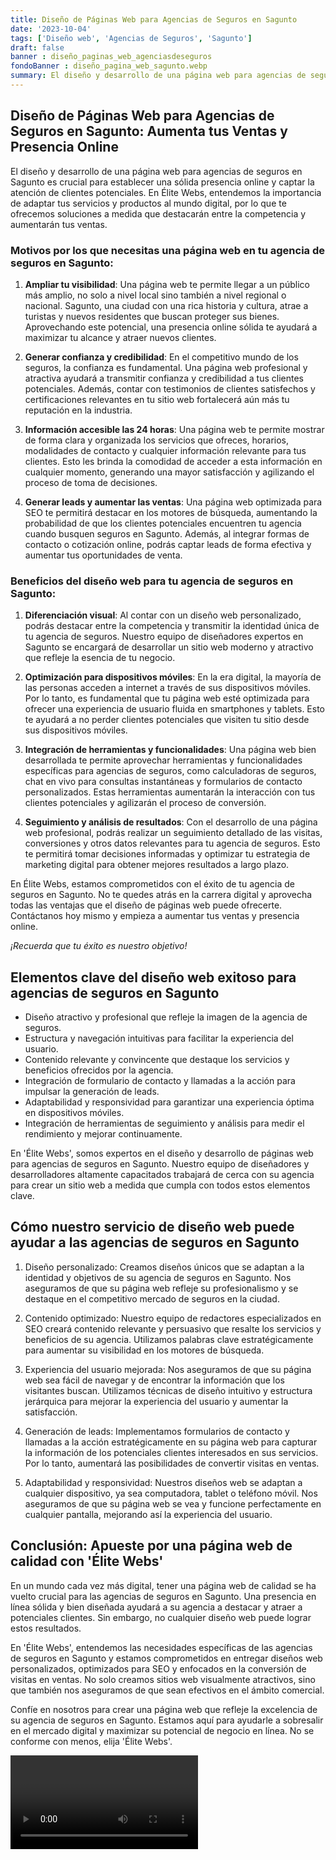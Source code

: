 ```yaml
---
title: Diseño de Páginas Web para Agencias de Seguros en Sagunto
date: '2023-10-04'
tags: ['Diseño web', 'Agencias de Seguros', 'Sagunto']
draft: false
banner : diseño_paginas_web_agenciasdeseguros
fondoBanner : diseño_pagina_web_sagunto.webp
summary: El diseño y desarrollo de una página web para agencias de seguros en Sagunto es crucial para establecer una sólida presencia online y captar la atención de clientes potenciales. En Élite Webs, entendemos la importancia de adaptar tus servicios y productos al mundo digital, por lo que te ofrecemos soluciones a medida que destacarán entre la competencia y aumentarán tus ventas.
---
```


## Diseño de Páginas Web para Agencias de Seguros en Sagunto: Aumenta tus Ventas y Presencia Online

El diseño y desarrollo de una página web para agencias de seguros en Sagunto es crucial para establecer una sólida presencia online y captar la atención de clientes potenciales. En Élite Webs, entendemos la importancia de adaptar tus servicios y productos al mundo digital, por lo que te ofrecemos soluciones a medida que destacarán entre la competencia y aumentarán tus ventas.

### Motivos por los que necesitas una página web en tu agencia de seguros en Sagunto:

1. **Ampliar tu visibilidad**: Una página web te permite llegar a un público más amplio, no solo a nivel local sino también a nivel regional o nacional. Sagunto, una ciudad con una rica historia y cultura, atrae a turistas y nuevos residentes que buscan proteger sus bienes. Aprovechando este potencial, una presencia online sólida te ayudará a maximizar tu alcance y atraer nuevos clientes.

2. **Generar confianza y credibilidad**: En el competitivo mundo de los seguros, la confianza es fundamental. Una página web profesional y atractiva ayudará a transmitir confianza y credibilidad a tus clientes potenciales. Además, contar con testimonios de clientes satisfechos y certificaciones relevantes en tu sitio web fortalecerá aún más tu reputación en la industria.

3. **Información accesible las 24 horas**: Una página web te permite mostrar de forma clara y organizada los servicios que ofreces, horarios, modalidades de contacto y cualquier información relevante para tus clientes. Esto les brinda la comodidad de acceder a esta información en cualquier momento, generando una mayor satisfacción y agilizando el proceso de toma de decisiones.

4. **Generar leads y aumentar las ventas**: Una página web optimizada para SEO te permitirá destacar en los motores de búsqueda, aumentando la probabilidad de que los clientes potenciales encuentren tu agencia cuando busquen seguros en Sagunto. Además, al integrar formas de contacto o cotización online, podrás captar leads de forma efectiva y aumentar tus oportunidades de venta.

### Beneficios del diseño web para tu agencia de seguros en Sagunto:

1. **Diferenciación visual**: Al contar con un diseño web personalizado, podrás destacar entre la competencia y transmitir la identidad única de tu agencia de seguros. Nuestro equipo de diseñadores expertos en Sagunto se encargará de desarrollar un sitio web moderno y atractivo que refleje la esencia de tu negocio.

2. **Optimización para dispositivos móviles**: En la era digital, la mayoría de las personas acceden a internet a través de sus dispositivos móviles. Por lo tanto, es fundamental que tu página web esté optimizada para ofrecer una experiencia de usuario fluida en smartphones y tablets. Esto te ayudará a no perder clientes potenciales que visiten tu sitio desde sus dispositivos móviles.

3. **Integración de herramientas y funcionalidades**: Una página web bien desarrollada te permite aprovechar herramientas y funcionalidades específicas para agencias de seguros, como calculadoras de seguros, chat en vivo para consultas instantáneas y formularios de contacto personalizados. Estas herramientas aumentarán la interacción con tus clientes potenciales y agilizarán el proceso de conversión.

4. **Seguimiento y análisis de resultados**: Con el desarrollo de una página web profesional, podrás realizar un seguimiento detallado de las visitas, conversiones y otros datos relevantes para tu agencia de seguros. Esto te permitirá tomar decisiones informadas y optimizar tu estrategia de marketing digital para obtener mejores resultados a largo plazo.

En Élite Webs, estamos comprometidos con el éxito de tu agencia de seguros en Sagunto. No te quedes atrás en la carrera digital y aprovecha todas las ventajas que el diseño de páginas web puede ofrecerte. Contáctanos hoy mismo y empieza a aumentar tus ventas y presencia online.

*¡Recuerda que tu éxito es nuestro objetivo!*

<GifSeo />

<Cta />

## Elementos clave del diseño web exitoso para agencias de seguros en Sagunto

- Diseño atractivo y profesional que refleje la imagen de la agencia de seguros.
- Estructura y navegación intuitivas para facilitar la experiencia del usuario.
- Contenido relevante y convincente que destaque los servicios y beneficios ofrecidos por la agencia.
- Integración de formulario de contacto y llamadas a la acción para impulsar la generación de leads.
- Adaptabilidad y responsividad para garantizar una experiencia óptima en dispositivos móviles.
- Integración de herramientas de seguimiento y análisis para medir el rendimiento y mejorar continuamente.

En 'Élite Webs', somos expertos en el diseño y desarrollo de páginas web para agencias de seguros en Sagunto. Nuestro equipo de diseñadores y desarrolladores altamente capacitados trabajará de cerca con su agencia para crear un sitio web a medida que cumpla con todos estos elementos clave.

## Cómo nuestro servicio de diseño web puede ayudar a las agencias de seguros en Sagunto

1. Diseño personalizado: Creamos diseños únicos que se adaptan a la identidad y objetivos de su agencia de seguros en Sagunto. Nos aseguramos de que su página web refleje su profesionalismo y se destaque en el competitivo mercado de seguros en la ciudad.

2. Contenido optimizado: Nuestro equipo de redactores especializados en SEO creará contenido relevante y persuasivo que resalte los servicios y beneficios de su agencia. Utilizamos palabras clave estratégicamente para aumentar su visibilidad en los motores de búsqueda.

3. Experiencia del usuario mejorada: Nos aseguramos de que su página web sea fácil de navegar y de encontrar la información que los visitantes buscan. Utilizamos técnicas de diseño intuitivo y estructura jerárquica para mejorar la experiencia del usuario y aumentar la satisfacción.

4. Generación de leads: Implementamos formularios de contacto y llamadas a la acción estratégicamente en su página web para capturar la información de los potenciales clientes interesados en sus servicios. Por lo tanto, aumentará las posibilidades de convertir visitas en ventas.

5. Adaptabilidad y responsividad: Nuestros diseños web se adaptan a cualquier dispositivo, ya sea computadora, tablet o teléfono móvil. Nos aseguramos de que su página web se vea y funcione perfectamente en cualquier pantalla, mejorando así la experiencia del usuario.

## Conclusión: Apueste por una página web de calidad con 'Élite Webs'

En un mundo cada vez más digital, tener una página web de calidad se ha vuelto crucial para las agencias de seguros en Sagunto. Una presencia en línea sólida y bien diseñada ayudará a su agencia a destacar y atraer a potenciales clientes. Sin embargo, no cualquier diseño web puede lograr estos resultados.

En 'Élite Webs', entendemos las necesidades específicas de las agencias de seguros en Sagunto y estamos comprometidos en entregar diseños web personalizados, optimizados para SEO y enfocados en la conversión de visitas en ventas. No solo creamos sitios web visualmente atractivos, sino que también nos aseguramos de que sean efectivos en el ámbito comercial.

Confíe en nosotros para crear una página web que refleje la excelencia de su agencia de seguros en Sagunto. Estamos aquí para ayudarle a sobresalir en el mercado digital y maximizar su potencial de negocio en línea. No se conforme con menos, elija 'Élite Webs'.

<Video />

<CtaBot job='Agencias de Seguros' city='Sagunto'/>

<Gmaps query='Sagunto+españa+maps' />